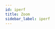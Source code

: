 ```yaml
---
id: iperf
title: Zoom
sidebar_label: iperf
---
```


<div>
    <WikiEntry 
        title= "" 
        pic_url= "" 
        description= ""
        developer= ""
        website= ""
        protocol= ""
        os_support= ""
        pricing= ""
        sign_up= ""
        hosting= ""
        rec_speed= ""
        req_speed= ""
        max_qual= ""
        latency= ""
        last_update= ""
        open_source= ""
        repo= ""
        ease= ""
        issues= ""
        info= ""
        caution= ""
    />
</div>